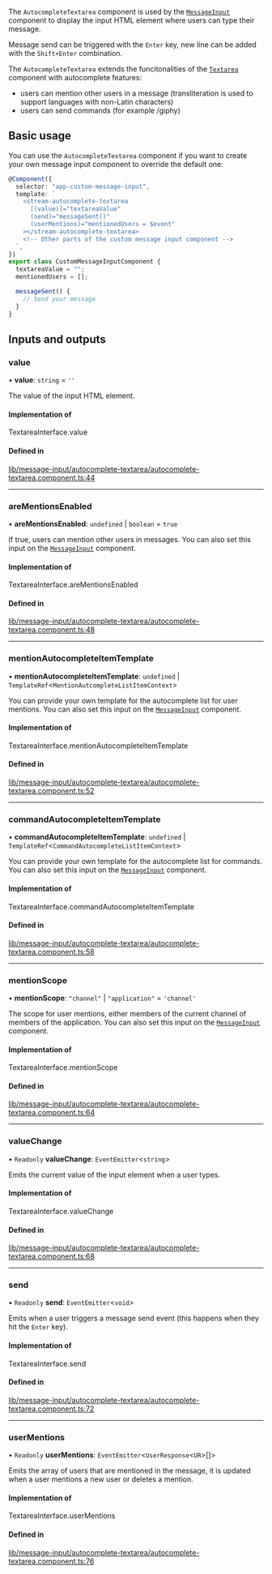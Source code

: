The `AutocompleteTextarea` component is used by the [`MessageInput`](./MessageInputComponent.mdx) component to display the input HTML element where users can type their message.

Message send can be triggered with the `Enter` key, new line can be added with the `Shift+Enter` combination.

The `AutocompleteTextarea` extends the funcitonalities of the [`Textarea`](./TextareaComponent.mdx) component with autocomplete features:

- users can mention other users in a message (transliteration is used to support languages with non-Latin characters)
- users can send commands (for example /giphy)

## Basic usage

You can use the `AutocompleteTextarea` component if you want to create your own message input component to override the default one:

```typescript
@Component({
  selector: "app-custom-message-input",
  template: `
    <stream-autocomplete-textarea
      [(value)]="textareaValue"
      (send)="messageSent()"
      (userMentions)="mentionedUsers = $event"
    ></stream-autocomplete-textarea>
    <!-- Other parts of the custom message input component -->
  `,
})
export class CustomMessageInputComponent {
  textareaValue = "";
  mentionedUsers = [];

  messageSent() {
    // Send your message
  }
}
```

[//]: # "Start of generated content"
## Inputs and outputs 


### value

• **value**: `string` = `''`

The value of the input HTML element.

#### Implementation of

TextareaInterface.value

#### Defined in

[lib/message-input/autocomplete-textarea/autocomplete-textarea.component.ts:44](https://github.com/GetStream/stream-chat-angular/blob/1535d6d/projects/stream-chat-angular/src/lib/message-input/autocomplete-textarea/autocomplete-textarea.component.ts#L44)

___

### areMentionsEnabled

• **areMentionsEnabled**: `undefined` \| `boolean` = `true`

If true, users can mention other users in messages. You can also set this input on the [`MessageInput`](./MessageInputComponent.mdx/#inputs-and-outputs) component.

#### Implementation of

TextareaInterface.areMentionsEnabled

#### Defined in

[lib/message-input/autocomplete-textarea/autocomplete-textarea.component.ts:48](https://github.com/GetStream/stream-chat-angular/blob/1535d6d/projects/stream-chat-angular/src/lib/message-input/autocomplete-textarea/autocomplete-textarea.component.ts#L48)

___

### mentionAutocompleteItemTemplate

• **mentionAutocompleteItemTemplate**: `undefined` \| `TemplateRef`<`MentionAutcompleteListItemContext`\>

You can provide your own template for the autocomplete list for user mentions. You can also set this input on the [`MessageInput`](./MessageInputComponent.mdx/#inputs-and-outputs) component.

#### Implementation of

TextareaInterface.mentionAutocompleteItemTemplate

#### Defined in

[lib/message-input/autocomplete-textarea/autocomplete-textarea.component.ts:52](https://github.com/GetStream/stream-chat-angular/blob/1535d6d/projects/stream-chat-angular/src/lib/message-input/autocomplete-textarea/autocomplete-textarea.component.ts#L52)

___

### commandAutocompleteItemTemplate

• **commandAutocompleteItemTemplate**: `undefined` \| `TemplateRef`<`CommandAutocompleteListItemContext`\>

You can provide your own template for the autocomplete list for commands. You can also set this input on the [`MessageInput`](./MessageInputComponent.mdx/#inputs-and-outputs) component.

#### Implementation of

TextareaInterface.commandAutocompleteItemTemplate

#### Defined in

[lib/message-input/autocomplete-textarea/autocomplete-textarea.component.ts:58](https://github.com/GetStream/stream-chat-angular/blob/1535d6d/projects/stream-chat-angular/src/lib/message-input/autocomplete-textarea/autocomplete-textarea.component.ts#L58)

___

### mentionScope

• **mentionScope**: ``"channel"`` \| ``"application"`` = `'channel'`

The scope for user mentions, either members of the current channel of members of the application. You can also set this input on the [`MessageInput`](./MessageInputComponent.mdx/#inputs-and-outputs) component.

#### Implementation of

TextareaInterface.mentionScope

#### Defined in

[lib/message-input/autocomplete-textarea/autocomplete-textarea.component.ts:64](https://github.com/GetStream/stream-chat-angular/blob/1535d6d/projects/stream-chat-angular/src/lib/message-input/autocomplete-textarea/autocomplete-textarea.component.ts#L64)

___

### valueChange

• `Readonly` **valueChange**: `EventEmitter`<`string`\>

Emits the current value of the input element when a user types.

#### Implementation of

TextareaInterface.valueChange

#### Defined in

[lib/message-input/autocomplete-textarea/autocomplete-textarea.component.ts:68](https://github.com/GetStream/stream-chat-angular/blob/1535d6d/projects/stream-chat-angular/src/lib/message-input/autocomplete-textarea/autocomplete-textarea.component.ts#L68)

___

### send

• `Readonly` **send**: `EventEmitter`<`void`\>

Emits when a user triggers a message send event (this happens when they hit the `Enter` key).

#### Implementation of

TextareaInterface.send

#### Defined in

[lib/message-input/autocomplete-textarea/autocomplete-textarea.component.ts:72](https://github.com/GetStream/stream-chat-angular/blob/1535d6d/projects/stream-chat-angular/src/lib/message-input/autocomplete-textarea/autocomplete-textarea.component.ts#L72)

___

### userMentions

• `Readonly` **userMentions**: `EventEmitter`<`UserResponse`<`UR`\>[]\>

Emits the array of users that are mentioned in the message, it is updated when a user mentions a new user or deletes a mention.

#### Implementation of

TextareaInterface.userMentions

#### Defined in

[lib/message-input/autocomplete-textarea/autocomplete-textarea.component.ts:76](https://github.com/GetStream/stream-chat-angular/blob/1535d6d/projects/stream-chat-angular/src/lib/message-input/autocomplete-textarea/autocomplete-textarea.component.ts#L76)

[//]: # "End of generated content"
